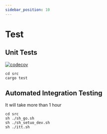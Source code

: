 ```yaml
---
sidebar_position: 10
---
```

# Test
## Unit Tests
[![codecov](https://codecov.io/gh/Deland-Labs/fungible-token-standard/branch/main/graph/badge.svg?token=C0594RE316)](https://codecov.io/gh/Deland-Labs/fungible-token-standard)

```shell
cd src 
cargo test
``` 

## Automated Integration Testing
It will take more than 1 hour
```shell
cd src 
sh ./sh_go.sh
sh ./sh_setuo_dev.sh
sh ./itt.sh
``` 